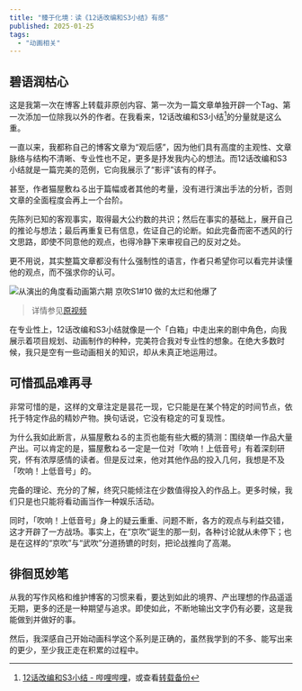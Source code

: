 ```yaml
---
title: "臻于化境：读《12话改编和S3小结》有感"
published: 2025-01-25
tags:
  - "动画相关"
---
```

## 碧语润枯心
这是我第一次在博客上转载非原创内容、第一次为一篇文章单独开辟一个Tag、第一次添加一位除我以外的作者。在我看来，12话改编和S3小结[^1]的分量就是这么重。

一直以来，我都称自己的博客文章为“观后感”，因为他们具有高度的主观性、文章脉络与结构不清晰、专业性也不足，更多是抒发我内心的想法。而12话改编和S3小结就是一篇完美的范例，它向我展示了“影评”该有的样子。

甚至，作者猫屋敷ねる出于篇幅或者其他的考量，没有进行演出手法的分析，否则文章的全面程度会再上一个台阶。

先陈列已知的客观事实，取得最大公约数的共识；然后在事实的基础上，展开自己的推论与想法；最后再重复已有信息，佐证自己的论断。如此完备而密不透风的行文思路，即使不同意他的观点，也得冷静下来审视自己的反对之处。

更不用说，其实整篇文章都没有什么强制性的语言，作者只希望你可以看完并读懂他的观点，而不强求你的认可。

![从演出的角度看动画第六期 京吹S1#10 做的太烂和他爆了](https://blog-static.xeonzilla.top/img/achieve_the_sublime/01.avif "从演出的角度看动画第六期 京吹S1#10 做的太烂和他爆了")

>详情参见[原视频](https://www.bilibili.com/video/BV1Fw4m1f7j2)

在专业性上，12话改编和S3小结就像是一个「白箱」中走出来的剧中角色，向我展示着项目规划、动画制作的种种，完美符合我对专业性的想象。在绝大多数时候，我只是空有一些动画相关的知识，却从未真正地运用过。

## 可惜孤品难再寻
非常可惜的是，这样的文章注定是昙花一现，它只能是在某个特定的时间节点，依托于特定作品的精妙产物。换句话说，它没有稳定的可复现性。

为什么我如此断言，从猫屋敷ねる的主页也能有些大概的猜测：围绕单一作品大量产出。可以肯定的是，猫屋敷ねる一定是一位对「吹响！上低音号」有着深刻研究，怀有浓厚感情的读者。但是反过来，他对其他作品的投入几何，我想是不及「吹响！上低音号」的。

完备的理论、充分的了解，终究只能倾注在少数值得投入的作品上。更多时候，我们只是也只能将看动画当作一种娱乐活动。

同时，「吹响！上低音号」身上的疑云重重、问题不断，各方的观点与利益交错，这才开辟了一方战场。事实上，在“京吹”诞生的那一刻，各种讨论就从未停下；也是在这样的“京吹”与“武吹”分道扬镳的时刻，把论战推向了高潮。

## 徘徊觅妙笔

从我的写作风格和维护博客的习惯来看，要达到如此的境界、产出理想的作品遥遥无期，更多的还是一种期望与追求。即使如此，不断地输出文字仍有必要，这是我能做到并做好的事。

然后，我深感自己开始动画科学这个系列是正确的，虽然我学到的不多、能写出来的更少，至少我正走在积累的过程中。

[^1]:[12话改编和S3小结 - 哔哩哔哩](https://www.bilibili.com/opus/946810933277098003)，或查看[转载备份](/posts/episode_12_adaptation_and_s3_summary/)
